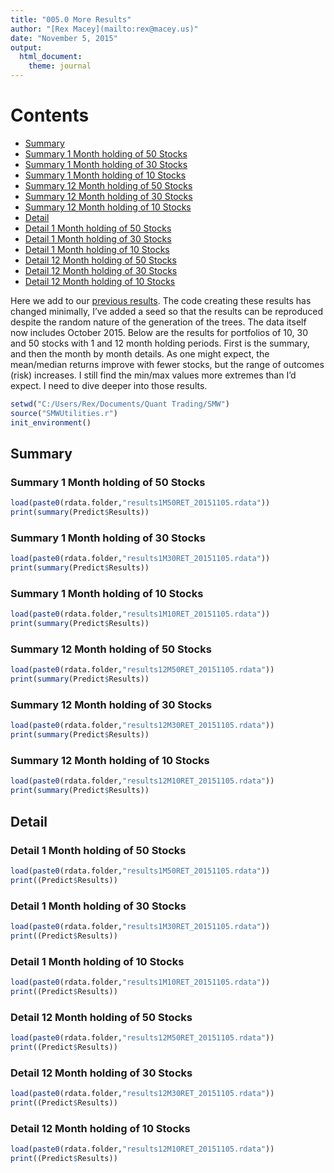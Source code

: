 ```yaml
---
title: "005.0 More Results"
author: "[Rex Macey](mailto:rex@macey.us)"
date: "November 5, 2015"
output: 
  html_document: 
    theme: journal
---
```

# Contents
- [Summary](#summary)
- [Summary 1 Month holding of 50 Stocks](#summary-1-month-holding-of-50-stocks)
- [Summary 1 Month holding of 30 Stocks](#summary-1-month-holding-of-30-stocks)
- [Summary 1 Month holding of 10 Stocks](#summary-1-month-holding-of-10-stocks)
- [Summary 12 Month holding of 50 Stocks](#summary-12-month-holding-of-50-stocks)
- [Summary 12 Month holding of 30 Stocks](#summary-12-month-holding-of-30-stocks)
- [Summary 12 Month holding of 10 Stocks](#summary-12-month-holding-of-10-stocks)
- [Detail](#detail)
- [Detail 1 Month holding of 50 Stocks](#detail-1-month-holding-of-50-stocks)
- [Detail 1 Month holding of 30 Stocks](#detail-1-month-holding-of-30-stocks)
- [Detail 1 Month holding of 10 Stocks](#detail-1-month-holding-of-10-stocks)
- [Detail 12 Month holding of 50 Stocks](#detail-12-month-holding-of-50-stocks)
- [Detail 12 Month holding of 30 Stocks](#detail-12-month-holding-of-30-stocks)
- [Detail 12 Month holding of 10 Stocks](#detail-12-month-holding-of-10-stocks)

Here we add to our [previous results](https://www.blogger.com/blogger.g?blogID=7792940754683030831#editor/target=post;postID=3806359980670355555;onPublishedMenu=posts;onClosedMenu=posts;postNum=1;src=postname).  The code creating these results has changed minimally, I've added a seed so that the results can be reproduced despite the random nature of the generation of the trees.  The data itself now includes October 2015.  Below are the results for portfolios of 10, 30 and 50 stocks with 1 and 12 month holding periods.  First is the summary, and then the month by month details.  As one might expect, the mean/median returns improve with fewer stocks, but the range of outcomes (risk) increases. I still find the min/max values more extremes than I'd expect.  I need to dive deeper into those results. 
```r
setwd("C:/Users/Rex/Documents/Quant Trading/SMW")
source("SMWUtilities.r")
init_environment()
```
## Summary

### Summary 1 Month holding of 50 Stocks
```r
load(paste0(rdata.folder,"results1M50RET_20151105.rdata"))
print(summary(Predict$Results))
```
### Summary 1 Month holding of 30 Stocks
```r
load(paste0(rdata.folder,"results1M30RET_20151105.rdata"))
print(summary(Predict$Results))
```
### Summary 1 Month holding of 10 Stocks
```r
load(paste0(rdata.folder,"results1M10RET_20151105.rdata"))
print(summary(Predict$Results))
```
### Summary 12 Month holding of 50 Stocks
```r
load(paste0(rdata.folder,"results12M50RET_20151105.rdata"))
print(summary(Predict$Results))
```
### Summary 12 Month holding of 30 Stocks
```r
load(paste0(rdata.folder,"results12M30RET_20151105.rdata"))
print(summary(Predict$Results))
```
### Summary 12 Month holding of 10 Stocks
```r
load(paste0(rdata.folder,"results12M10RET_20151105.rdata"))
print(summary(Predict$Results))
```

## Detail
### Detail 1 Month holding of 50 Stocks
```r
load(paste0(rdata.folder,"results1M50RET_20151105.rdata"))
print((Predict$Results))
```
### Detail 1 Month holding of 30 Stocks
```r
load(paste0(rdata.folder,"results1M30RET_20151105.rdata"))
print((Predict$Results))
```
### Detail 1 Month holding of 10 Stocks
```r
load(paste0(rdata.folder,"results1M10RET_20151105.rdata"))
print((Predict$Results))
```
### Detail 12 Month holding of 50 Stocks
```r
load(paste0(rdata.folder,"results12M50RET_20151105.rdata"))
print((Predict$Results))
```
### Detail 12 Month holding of 30 Stocks
```r
load(paste0(rdata.folder,"results12M30RET_20151105.rdata"))
print((Predict$Results))
```
### Detail 12 Month holding of 10 Stocks
```r
load(paste0(rdata.folder,"results12M10RET_20151105.rdata"))
print((Predict$Results))
```